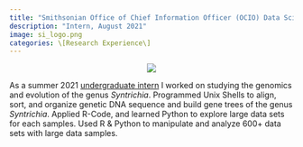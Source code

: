 ```yaml
---
title: "Smithsonian Office of Chief Information Officer (OCIO) Data Science Lab"
description: "Intern, August 2021"
image: si_logo.png
categories: \[Research Experience\]
---
```


```{=html}
<div style="width:100%;text-align:center;">
  <img src = "si_logo.png">
</div>

<p>
As a summer 2021 <a href = "https://datascience.si.edu/people/dalila-lara">undergraduate intern</a> I worked on studying the genomics and evolution of the genus <i>Syntrichia</i>. Programmed Unix Shells to align, sort, and organize genetic DNA sequence and build gene trees of the genus <i>Syntrichia</i>. Applied R-Code, and learned Python to explore large data sets for each samples. Used R & Python to manipulate and analyze 600+ data sets with large data samples. 
</p>
```
